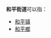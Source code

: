 '''和平街道'''可以指：
{{PRC admin/disambig|13/04/03/007/000|13/06/84/001/000|14/01/09/003/000|15/02/02/001/000|15/22/01/002/000|21/03/02/008/000|21/04/04/004/000|21/09/02/003/000|22/05/81/070/000|22/07/02/007/000|23/02/06/009/000|23/11/81/002/000|32/03/11/008/000|37/03/03/004/000|42/01/11/008/000|52/06/27/100/000|65/42/01/001/000}}
*[[和平镇|和平镇]]
*[[和平鄉|和平鄉]]
{{disambig|cat=四字乡级行政区划消歧义}}